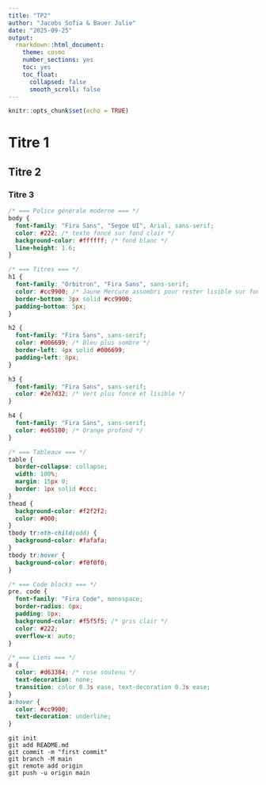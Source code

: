 ```yaml
---
title: "TP2"
author: "Jacobs Sofia & Bauer Julie"
date: "2025-09-25"
output: 
  rmarkdown::html_document:
    theme: cosmo
    number_sections: yes
    toc: yes
    toc_float:  
      collapsed: false
      smooth_scroll: false
---
```


```r
knitr::opts_chunk$set(echo = TRUE)
```

# Titre 1

## Titre 2

### Titre 3


```css
/* === Police générale moderne === */
body {
  font-family: "Fira Sans", "Segoe UI", Arial, sans-serif;
  color: #222; /* texte foncé sur fond clair */
  background-color: #ffffff; /* fond blanc */
  line-height: 1.6;
}

/* === Titres === */
h1 {
  font-family: "Orbitron", "Fira Sans", sans-serif;
  color: #cc9900; /* Jaune Mercure assombri pour rester lisible sur fond blanc */
  border-bottom: 3px solid #cc9900;
  padding-bottom: 5px;
}

h2 {
  font-family: "Fira Sans", sans-serif;
  color: #006699; /* Bleu plus sombre */
  border-left: 4px solid #006699;
  padding-left: 8px;
}

h3 {
  font-family: "Fira Sans", sans-serif;
  color: #2e7d32; /* Vert plus foncé et lisible */
}

h4 {
  font-family: "Fira Sans", sans-serif;
  color: #e65100; /* Orange profond */
}

/* === Tableaux === */
table {
  border-collapse: collapse;
  width: 100%;
  margin: 15px 0;
  border: 1px solid #ccc;
}
thead {
  background-color: #f2f2f2;
  color: #000;
}
tbody tr:nth-child(odd) {
  background-color: #fafafa;
}
tbody tr:hover {
  background-color: #f0f0f0;
}

/* === Code blocks === */
pre, code {
  font-family: "Fira Code", monospace;
  border-radius: 6px;
  padding: 8px;
  background-color: #f5f5f5; /* gris clair */
  color: #222;
  overflow-x: auto;
}

/* === Liens === */
a {
  color: #d63384; /* rose soutenu */
  text-decoration: none;
  transition: color 0.3s ease, text-decoration 0.3s ease;
}
a:hover {
  color: #cc9900;
  text-decoration: underline;
}


```



```recho

git init
git add README.md
git commit -m "first commit"
git branch -M main
git remote add origin 
git push -u origin main
```




